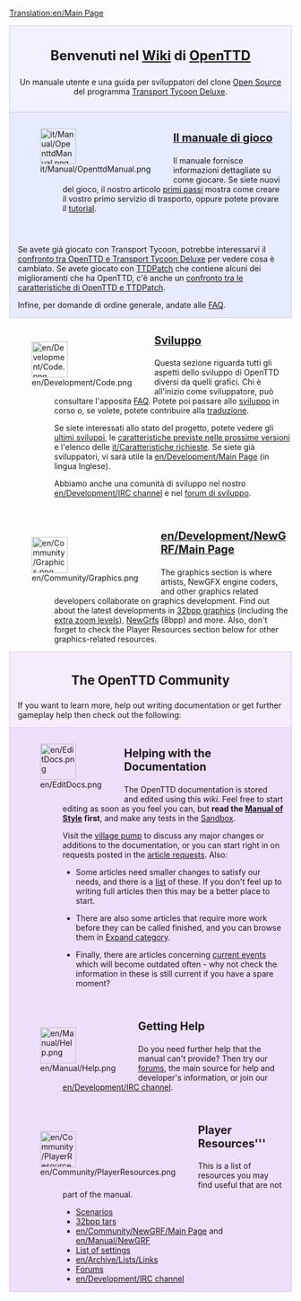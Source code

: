 [[Translation:en/Main Page]]
{{it/Traduzione|en/Main Page|5}}

<div style="background-color: #f1f2fe; border: 1px solid #c7c8fe; margin: 0; padding: 1em 1em 1em 1em; text-align:center">
<div style="font-size:1.7em; font-weight:bold">Benvenuti nel [https://www.wikipedia.org/wiki/it:wiki Wiki] di <span class="plainlinks">[http://www.openttd.org/ OpenTTD]</span> </div>
Un manuale utente e una guida per sviluppatori del clone [http://www.opensource.org/ Open Source] del programma [[it/Archive/OpenTTD/Transport Tycoon Deluxe|Transport Tycoon Deluxe]].
</div>
<div style="background-color: #E7EBFF; border: 1px solid #c7c8fe; border-top:none; padding: 1em 1em 0em 1em; margin-bottom:2em">
<div style="float:left">[[File:it/Manual/OpenttdManual.png|64px]]</div>
<div style="margin-left:80px; margin-bottom:4em">
<div style="font-size:1.4em; font-weight:bold">[[it/Manual/Main Page|Il manuale di gioco]]</div>
Il manuale fornisce informazioni dettagliate su come giocare. Se siete nuovi del gioco, il nostro articolo [[it/Manual/Tutorial/Main Page|primi passi]] mostra come creare il vostro primo servizio di trasporto, oppure potete provare il [[it/Manual/Tutorial/Tutorial|tutorial]].</div>


Se avete già giocato con Transport Tycoon, potrebbe interessarvi il [[it/Archive/OpenTTD/Differenze rispetto a TTD|confronto tra OpenTTD e Transport Tycoon Deluxe]] per vedere cosa è cambiato. Se avete giocato con [[it/Archive/OpenTTD/TTDPatch|TTDPatch]] che contiene alcuni dei miglioramenti che ha OpenTTD, c'è anche un [[it/Archive/OpenTTD/Confronto tra le caratteristiche di OpenTTD e TTDPatch|confronto tra le caratteristiche di OpenTTD e TTDPatch]].

Infine, per domande di ordine generale, andate alle [[it/Archive/Community/FAQ|FAQ]].
</div>

<div style="float:left">[[File:en/Development/Code.png|64px]]</div>
<div style="margin-left:80px; margin-bottom:4em">
<div style="font-size:1.4em; font-weight:bold">[[it/Sviluppo|Sviluppo]]</div>
Questa sezione riguarda tutti gli aspetti dello sviluppo di OpenTTD diversi da quelli grafici. Chi è all'inizio come sviluppatore, può consultare l'apposita [[en/FAQ sviluppo|FAQ]]. Potete poi passare allo [[it/Sviluppo|sviluppo]] in corso o, se volete, potete contribuire alla [[it/Internazionalizzazione|traduzione]]. 

Se siete interessati allo stato del progetto, potete vedere gli [[it/Sviluppi recenti e attuali|ultimi sviluppi]], le [[it/Roadmap|caratteristiche previste nelle prossime versioni]] e l'elenco delle [[it/Caratteristiche richieste]]. Se siete già sviluppatori, vi sarà utile la [[en/Development/Main Page]] (in lingua Inglese).

Abbiamo anche una comunità di sviluppo nel nostro [[en/Development/IRC channel]] e nel [http://www.tt-forums.net/viewforum.php?f=33 forum di sviluppo].
</div>



<div style="float:left">[[File:en/Community/Graphics.png|64px]]</div>
<div style="margin-left:80px; margin-bottom:1em; min-height:64px">
<div style="font-size:1.4em; font-weight:bold">[[en/Development/NewGRF/Main Page]]</div>
The graphics section is where artists, NewGFX engine coders, and other graphics related developers collaborate on graphics development. Find out about the latest developments in [[en/Archive/Old 32bpp/32bit Graphics Development|32bpp graphics]] (including the [[en/Community/NewGRF/Playing with 32 bpp graphics|extra zoom levels]]), [[en/Manual/NewGRF|NewGrfs]] (8bpp) and more. Also, don't forget to check the Player Resources section below for other graphics-related resources.
</div>

</div>

<div style="background-color: #F5EDFC; border: 1px solid #E1BBFF; margin: 0; padding: 1em 1em 0em 1em;">
<div style="font-size:1.6em; font-weight:bold; text-align:center">The OpenTTD Community</div>
If you want to learn more, help out writing documentation or get further gameplay help then check out the following:
</div>

<div style="background-color: #EDDEFA; border: 1px solid #E1BBFF; border-top:none; padding: 1em 1em 0em 1em;">

<div style="float:left">[[File:en/EditDocs.png|64px]]</div>
<div style="margin-left:80px; margin-bottom:4em">
<div style="font-size:1.4em; font-weight:bold">Helping with the Documentation</div>
The OpenTTD documentation is stored and edited using this <em>wiki</em>. Feel free to start editing as soon as you feel you can, but '''read the [[en/Wiki/Manual of Style|Manual of Style]] first''', and make any tests in the [[en/Sandbox|Sandbox]].  

Visit the [[en/Archive/Community/Village Pump|village pump]] to discuss any major changes or additions to the documentation, or you can start right in on requests posted in the [[en/Requested Articles|article requests]]. Also:

*Some articles need smaller changes to satisfy our needs, and there is a [[:Category:en/To do|list]] of these.  If you don't feel up to writing full articles then this may be a better place to start. 

*There are also some articles that require more work before they can be called finished, and you can browse them in [[:Category:en/Articles to be expanded|Expand category]]. 

*Finally, there are articles concerning [[:Category:en/Current events|current events]] which will become outdated often - why not check the information in these is still current if you have a spare moment?
</div>

<div style="float:left">[[File:en/Manual/Help.png|64px]]</div>
<div style="margin-left:80px; margin-bottom:4em">
<div style="font-size:1.4em; font-weight:bold">Getting Help</div>
Do you need further help that the manual can't provide? Then try our [http://www.tt-forums.net/viewforum.php?f=55 forums], the main source for help and developer's information, or join our [[en/Development/IRC channel]].
</div>

<div style="float:left">[[File:en/Community/PlayerResources.png|64px]]</div>
<div style="margin-left:80px; margin-bottom:1em">
<div style="font-size:1.4em; font-weight:bold">Player Resources'''</div>
This is a list of resources you may find useful that are not part of the manual.
*[[en/Community/Scenarios/Main Page|Scenarios]]
*[[en/Archive/Old 32bpp/List of downloadable 32 bpp tars|32bpp tars]]
*[[en/Community/NewGRF/Main Page]] and [[en/Manual/NewGRF]]
*[[en/Archive/Manual/Settings/Advanced Settings|List of settings]]
*[[en/Archive/Lists/Links]]
*[http://www.tt-forums.net/viewforum.php?f=55 Forums]
*[[en/Development/IRC channel]]
</div>
</div>